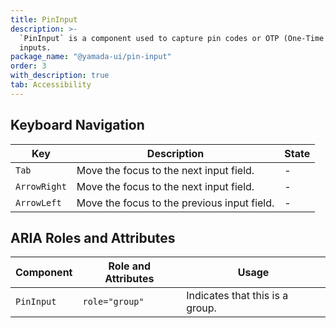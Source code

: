 ```yaml
---
title: PinInput
description: >-
  `PinInput` is a component used to capture pin codes or OTP (One-Time Password)
  inputs.
package_name: "@yamada-ui/pin-input"
order: 3
with_description: true
tab: Accessibility
---
```


## Keyboard Navigation

| Key          | Description                                 | State |
| ------------ | ------------------------------------------- | ----- |
| `Tab`        | Move the focus to the next input field.     | -     |
| `ArrowRight` | Move the focus to the next input field.     | -     |
| `ArrowLeft`  | Move the focus to the previous input field. | -     |

## ARIA Roles and Attributes

| Component  | Role and Attributes | Usage                           |
| ---------- | ------------------- | ------------------------------- |
| `PinInput` | `role="group"`      | Indicates that this is a group. |
